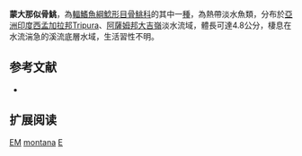 {{Speciesbox
| name = 蒙大那似骨鮡
| status = DD
| status_system = IUCN3.1
| image = 
| image_width = 250px
| genus = Erethistoides
| species = montana
| authority = [[Hora|Hora]], 1950
| synonyms = *''Erethistoides montana montana'', Hora, 1950
}}
'''蒙大那似骨鮡'''，為[[輻鰭魚綱|輻鰭魚綱]][[鯰形目|鯰形目]][[骨鮡科|骨鮡科]]的其中一[[種|種]]，為熱帶淡水魚類，分布於[[亞洲|亞洲]][[印度|印度]][[西孟加拉邦|西孟加拉邦]]Tripura、[[阿薩姆邦|阿薩姆邦]][[大吉嶺|大吉嶺]]淡水流域，體長可達4.8公分，棲息在水流湍急的溪流底層水域，生活習性不明。

==参考文献==
*{{FishBase_species|genus=Erethistoides|species=montana|year=2015|month=3}}

== 扩展阅读 ==
{{refbegin}}
{{wikispecies-inline|Erethistoides montana|蒙大那似骨鮡}}
{{refend}}
{{Taxonbar|from=Q3760786}}

[[Category:IUCN红色名录数据缺乏物种|EM]]
[[Category:似骨鮡屬|montana]]
[[Category:1950年描述的魚類|E]]